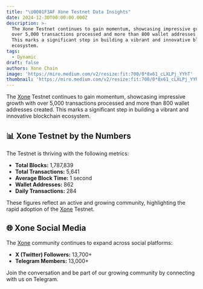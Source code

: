 ```yaml
---
title: "\U0001F3AF Xone Testnet Data Insights"
date: 2024-12-30T00:00:00.000Z
description: >-
  The Xone Testnet continues to gain momentum, showcasing impressive growth with
  over 5,000 transactions processed and more than 800 wallet addresses created.
  This marks a significant step in building a vibrant and innovative blockchain
  ecosystem.
tags:
  - Dynamic
draft: false
authors: Xone Chain
image: 'https://miro.medium.com/v2/resize:fit:700/0*8x61_cLXLPj_YYhT'
thumbnail: 'https://miro.medium.com/v2/resize:fit:700/0*8x61_cLXLPj_YYhT'
---
```


The [Xone](https://xone.org/) Testnet continues to gain momentum, showcasing impressive growth with over 5,000 transactions processed and more than 800 wallet addresses created. This marks a significant step in building a vibrant and innovative blockchain ecosystem.

## 📊 Xone Testnet by the Numbers

The Testnet is thriving with the following metrics:

- **Total Blocks:** 1,787,839
- **Total Transactions:** 5,641
- **Average Block Time:** 1 second
- **Wallet Addresses:** 862
- **Daily Transactions:** 284

These figures reflect an active and growing community, highlighting the rapid adoption of the [Xone](https://xone.org/) Testnet.

## 🌐 Xone Social Media

The [Xone](https://xone.org/) community continues to expand across social platforms:

- **X (Twitter) Followers:** 13,700+
- **Telegram Members:** 13,000+

Join the conversation and be part of our growing community by connecting with us on Telegram.
